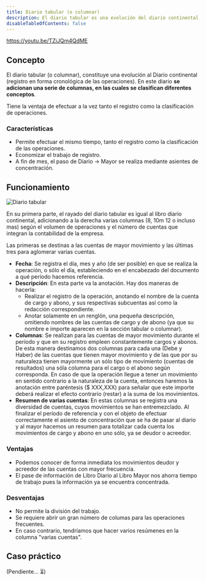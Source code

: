 ```yaml
---
title: Diario tabular (o columnar)
description: El diario tabular es una evolución del diario continental, en el cual se adicionan una serie de columnas en las cuales se clasifican los diferentes conceptos.
disableTableOfContents: false
---
```


https://youtu.be/TZiJQm4QdME

## Concepto

El diario tabular (o columnar), constituye una evolución al Diario continental (registro en forma cronológica de las operaciones). En este diario **se adicionan una serie de columnas, en las cuales se clasifican diferentes conceptos**.

Tiene la ventaja de efectuar a la vez tanto el registro como la clasificación de operaciones.

### Características

- Permite efectuar el mismo tiempo, tanto el registro como la clasificación de las operaciones.
- Economizar el trabajo de registro.
- A fin de mes, el paso de Diario → Mayor se realiza mediante asientes de concentración.

## Funcionamiento

![Diario tabular](https://s3-us-west-1.amazonaws.com/conta.soy/img/docs/libros-contables/01-diario-tabular.jpg)

En su primera parte, el rayado del diario tabular es igual al libro diario continental, adicionando a la derecha varias columnas (8, 10m 12 o incluso mas) según el volumen de operaciones y el número de cuentas que integran la contabilidad de la empresa.

Las primeras se destinas a las cuentas de mayor movimiento y las últimas tres para aglomerar varias cuentas.

- **Fecha**: Se registra el día, mes y año (de ser posible) en que se realiza la operación, o sólo el día, estableciendo en el encabezado del documento a qué período hacemos referencia.
- **Descripción**: En esta parte va la anotación. Hay dos maneras de hacerla:
  - Realizar el registro de la operación, anotando el nombre de la cuenta de cargo y abono, y sus respectivas subcuentas así como la redacción correspondiente.
  - Anotar solamente en un renglón, una pequeña descripción, omitiendo nombres de las cuentas de cargo y de abono (ya que su nombre e importe aparecen en la sección tabular o columnar).
- **Columnas**: Se realizan para las cuentas de mayor movimiento durante el período y que en su registro empleen constantemente cargos y abonos. De esta manera destinamos dos columnas para cada una (Debe y Haber) de las cuentas que tienen mayor movimiento y de las que por su naturaleza tienen mayormente un sólo tipo de movimiento (cuentas de resultados) una sóla columna para el cargo o el abono según corresponda. En caso de que la operación llegue a tener un movimiento en sentido contrario a la naturaleza de la cuenta, entonces haremos la anotación entre paréntesis ($ XXX,XXX) para señalar que este importe deberá realizar el efecto contrario (restar) a la suma de los movimientos.
- **Resumen de varias cuentas**: En estas columnas se registra una diversidad de cuentas, cuyos movimientos se han entremezclado. Al finalizar el período de referencia y con el objeto de efectuar correctamente el asiento de concentración que se ha de pasar al diario y al mayor hacemos un resumen para totalizar cada cuenta los movimientos de cargo y abono en uno sólo, ya se deudor o acreedor.

### Ventajas

- Podemos conocer de forma inmediata los movimientos deudor y acreedor de las cuentas con mayor frecuencia.
- El pase de información de Libro Diario al Libro Mayor nos ahorra tiempo de trabajo pues la información ya se encuentra concentrada.

### Desventajas

- No permite la división del trabajo.
- Se requiere abrir un gran número de columas para las operaciones frecuentes.
- En caso contrario, tendríamos que hacer varios resúmenes en la columna "varias cuentas".

## Caso práctico

(Pendiente… ⏳)
